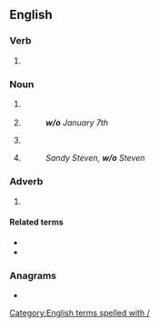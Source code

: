 {{also|Appendix:Variations of "wo"}}
==English==

===Verb===
{{head|en|verb}}
# {{lb|en|finance|insurance}} {{abbreviation of|en|write off}}

===Noun===
{{en-noun|!}}

# {{lb|en|sport}} {{abbreviation of|en|walkover}} 
#{{lb|en|scheduling}} {{abbreviation of|en|[[week]] of}}
#: '''''w/o''' January 7th'' 
#{{lb|en|finance|insurance}} {{abbreviation of|en|write-off}}
# {{abbreviation of|en|[[wife]] [[of]]}}
#: ''Sandy Steven, '''w/o''' Steven''

===Adverb===
{{en-adv|-}}

# {{abbreviation of|en|without}}

====Related terms====
* {{l|en|w/}}
* {{l|en|w/i}}

===Anagrams===
* {{anagrams|en|a=ow|'ow|ow}}

[[Category:English terms spelled with /]]
